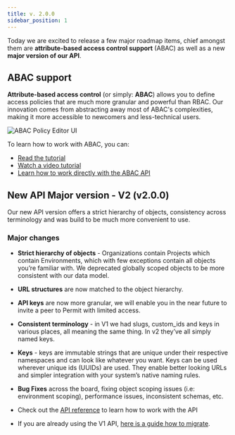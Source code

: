 ```yaml
---
title: v. 2.0.0
sidebar_position: 1
---
```


Today we are excited to release a few major roadmap items, chief amongst them are **attribute-based access control support** (ABAC) as well as a new **major version of our API**.

## ABAC support

**Attribute-based access control** (or simply: **ABAC**) allows you to define access policies that are much more granular and powerful than RBAC.
Our innovation comes from abstracting away most of ABAC's complexities, making it more accessible to newcomers and less-technical users.

![ABAC Policy Editor UI](/img/abac/Press.png)

To learn how to work with ABAC, you can:

- [Read the tutorial](/features/policy-editor/abac/overview)
- [Watch a video tutorial](https://youtu.be/QCsWlsjEE5A)
- [Learn how to work directly with the ABAC API](/api/working-with-abac/overview)

## New API Major version - V2 (v2.0.0)

Our new API version offers a strict hierarchy of objects, consistency across terminology and was build to be much more convenient to use.

### Major changes

- **Strict hierarchy of objects** - Organizations contain Projects which contain Environments, which with few exceptions contain all objects you’re familiar with.
  We deprecated globally scoped objects to be more consistent with our data model.
- **URL structures** are now matched to the object hierarchy.
- **API keys** are now more granular, we will enable you in the near future to invite a peer to Permit with limited access.
- **Consistent terminology** - in V1 we had slugs, custom_ids and keys in various places, all meaning the same thing. In v2 they’ve all simply named keys.
- **Keys** - keys are immutable strings that are unique under their respective namespaces
  and can look like whatever you want. Keys can be used wherever unique ids (UUIDs) are used.
  They enable better looking URLs and simpler integration with your system’s native naming rules.
- **Bug Fixes** across the board, fixing object scoping issues (i.e: environment scoping), performance issues, inconsistent schemas, etc.

- Check out the [API reference](https://api.permit.io/v2/redoc) to learn how to work with the API
- If you are already using the V1 API, [here is a guide how to migrate](/api/v2-migration-guide).
